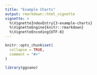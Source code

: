 ```yaml
---
title: "Example Charts"
output: rmarkdown::html_vignette
vignette: >
  %\VignetteIndexEntry{3-example-charts}
  %\VignetteEngine{knitr::rmarkdown}
  %\VignetteEncoding{UTF-8}
---
```


```r
knitr::opts_chunk$set(
  collapse = TRUE,
  comment = "#>"
)
```

```r
library(ggsano)
```
